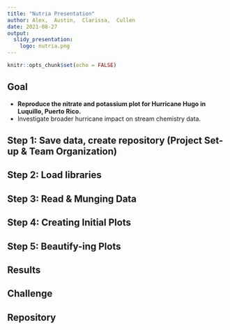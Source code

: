 ```yaml
---
title: "Nutria Presentation"
author: Alex,  Austin,  Clarissa,  Cullen
date: 2021-08-27
output: 
  slidy_presentation:
    logo: nutria.png
---
```


```r
knitr::opts_chunk$set(echo = FALSE)
```

## Goal
- **Reproduce the nitrate and potassium plot for Hurricane Hugo in Luquillo, Puerto Rico.**
- Investigate broader hurricane impact on stream chemistry data.

## Step 1: Save data, create repository (Project Set-up & Team Organization)


## Step 2: Load libraries


## Step 3: Read & Munging Data


## Step 4: Creating Initial Plots


## Step 5: Beautify-ing Plots


## Results


## Challenge


## Repository



